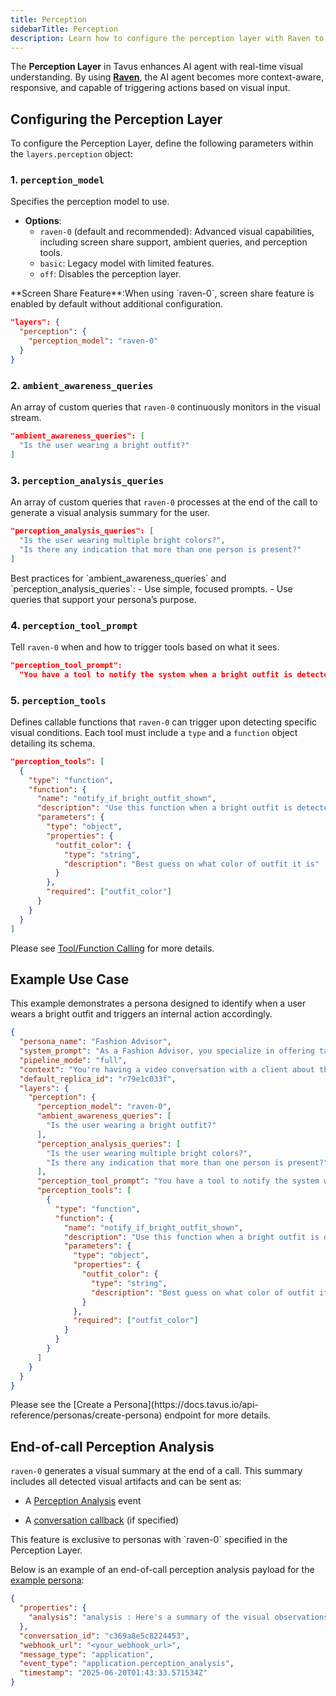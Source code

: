 ```yaml
---
title: Perception
sidebarTitle: Perception
description: Learn how to configure the perception layer with Raven to enable the screen sharing feature.
---
```


The **Perception Layer** in Tavus enhances AI agent with real-time visual understanding.
By using <a href="/sections/models#raven%3A-perception-model" target="_blank" rel="noopener noreferrer"><strong>Raven</strong></a>, the AI agent becomes more context-aware, responsive, and capable of triggering actions based on visual input.

## Configuring the Perception Layer
To configure the Perception Layer, define the following parameters within the `layers.perception` object:
### 1. `perception_model`
Specifies the perception model to use.
- **Options**:
  - `raven-0` (default and recommended): Advanced visual capabilities, including screen share support, ambient queries, and perception tools.
  - `basic`: Legacy model with limited features.
  - `off`: Disables the perception layer.
<Note>
**Screen Share Feature**:When using `raven-0`, screen share feature is enabled by default without additional configuration.
</Note>

```json
"layers": {
  "perception": {
    "perception_model": "raven-0"
  }
}
```

### 2. `ambient_awareness_queries`
An array of custom queries that `raven-0` continuously monitors in the visual stream.

```json
"ambient_awareness_queries": [
  "Is the user wearing a bright outfit?"
]
```

### 3. `perception_analysis_queries`
An array of custom queries that `raven-0` processes at the end of the call to generate a visual analysis summary for the user.
```json
"perception_analysis_queries": [
  "Is the user wearing multiple bright colors?",
  "Is there any indication that more than one person is present?"
]
```

<Tip>
Best practices for `ambient_awareness_queries` and `perception_analysis_queries`:
- Use simple, focused prompts.
- Use queries that support your persona’s purpose.
</Tip>

### 4. `perception_tool_prompt`

Tell `raven-0` when and how to trigger tools based on what it sees.
```json
"perception_tool_prompt":
  "You have a tool to notify the system when a bright outfit is detected, named `notify_if_bright_outfit_shown`. You MUST use this tool when a bright outfit is detected."
```

### 5. `perception_tools`
Defines callable functions that `raven-0` can trigger upon detecting specific visual conditions. Each tool must include a `type` and a `function` object detailing its schema.

```json
"perception_tools": [
  {
    "type": "function",
    "function": {
      "name": "notify_if_bright_outfit_shown",
      "description": "Use this function when a bright outfit is detected in the image with high confidence",
      "parameters": {
        "type": "object",
        "properties": {
          "outfit_color": {
            "type": "string",
            "description": "Best guess on what color of outfit it is"
          }
        },
        "required": ["outfit_color"]
      }
    }
  }
]
```

<Note>
Please see <a href="/sections/conversational-video-interface/persona/perception-tool" target="_blank" rel="noopener noreferrer">Tool/Function Calling</a> for more details.
</Note>

## Example Use Case
This example demonstrates a persona designed to identify when a user wears a bright outfit and triggers an internal action accordingly.

```json
{
  "persona_name": "Fashion Advisor",
  "system_prompt": "As a Fashion Advisor, you specialize in offering tailored fashion advice.",
  "pipeline_mode": "full",
  "context": "You're having a video conversation with a client about their outfit.",
  "default_replica_id": "r79e1c033f",
  "layers": {
    "perception": {
      "perception_model": "raven-0",
      "ambient_awareness_queries": [
        "Is the user wearing a bright outfit?"
      ],
      "perception_analysis_queries": [
        "Is the user wearing multiple bright colors?",
        "Is there any indication that more than one person is present?"
      ],
      "perception_tool_prompt": "You have a tool to notify the system when a bright outfit is detected, named `notify_if_bright_outfit_shown`. You MUST use this tool when a bright outfit is detected.",
      "perception_tools": [
        {
          "type": "function",
          "function": {
            "name": "notify_if_bright_outfit_shown",
            "description": "Use this function when a bright outfit is detected in the image with high confidence",
            "parameters": {
              "type": "object",
              "properties": {
                "outfit_color": {
                  "type": "string",
                  "description": "Best guess on what color of outfit it is"
                }
              },
              "required": ["outfit_color"]
            }
          }
        }
      ]
    }
  }
}
```
<Note>
Please see the [Create a Persona](https://docs.tavus.io/api-reference/personas/create-persona) endpoint for more details.
</Note>

## End-of-call Perception Analysis

`raven-0` generates a visual summary at the end of a call. This summary includes all detected visual artifacts and can be sent as:

- A [Perception Analysis](https://docs.tavus.io/sections/event-schemas/conversation-perception-analysis) event

- A [conversation callback](https://docs.tavus.io/sections/conversational-video-interface/conversation-callbacks) (if specified)
<Note>
This feature is exclusive to personas with `raven-0` specified in the Perception Layer.
</Note>

Below is an example of an end-of-call perception analysis payload for the <a href="/sections/conversational-video-interface/persona/perception#example-use-case" target="_blank" rel="noopener noreferrer">example persona</a>:
```json
{
  "properties": {
    "analysis": "analysis : Here's a summary of the visual observations:\n\n*   **Appearance:** The user is an Asian male, likely in his late teens or early twenties, with short dark hair. Throughout \nthe call, he is consistently wearing a bright yellow t-shirt.\n*   **Emotional State:** The user's emotional state is generally neutral to slightly subdued. He appears contemplative, thoughtful, and occasionally troubled, but also calm and collected at times. There were no indications of strong positive emotions.\n*   **Environment:** The user is indoors in a room with a green curtain and a door visible in the background.\n*   **Focus:** The user consistently looks directly at the camera.\n*   **Queries**: The user is wearing a bright yellow outfit, as the system was notified.\n\nBased on the provided information:\n\n*   There is no indication that the user is wearing more than one bright color.\n*   There is no indication that more than one person is present.\n"
  },
  "conversation_id": "c369a8e5c8224453",
  "webhook_url": "<your_webhook_url>",
  "message_type": "application",
  "event_type": "application.perception_analysis",
  "timestamp": "2025-06-20T01:43:33.571534Z"
}

```
